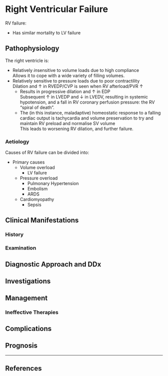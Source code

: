 # Right Ventricular Failure


RV failure:

* Has similar mortality to LV failure

## Pathophysiology

The right ventricle is:

* Relatively *in*sensitive to volume loads due to high compliance  
Allows it to cope with a wide variety of filling volumes.
* Relatively sensitive to pressure loads due to poor contractility  
Dilation and ↑ in RVEDP/CVP is seen when RV afterload/PVR ↑
	* Results in progressive dilation and ↑ in EDP  
	Subsequent ↑ in LVEDP and ↓ in LVEDV, resulting in systemic hypotension, and a fall in RV coronary perfusion pressure: the RV "spiral of death".
	* The (in this instance, maladaptive) homeostatic response to a falling cardiac output is tachycardia and volume preservation to try and maintain RV preload and normalise SV volume  
	This leads to worsening RV dilation, and further failure.

### Aetiology

Causes of RV failure can be divided into:

* Primary causes
	* Volume overload
		* LV failure
	* Pressure overload
		* Pulmonary Hypertension
		* Embolism
		* ARDS
	* Cardiomyopathy
		* Sepsis


## Clinical Manifestations

### History

### Examination

## Diagnostic Approach and DDx

## Investigations

## Management

### Ineffective Therapies

## Complications

## Prognosis


---

## References

